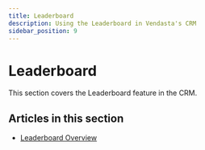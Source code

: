 ```yaml
---
title: Leaderboard
description: Using the Leaderboard in Vendasta's CRM
sidebar_position: 9
---
```


# Leaderboard

This section covers the Leaderboard feature in the CRM.

## Articles in this section

- [Leaderboard Overview](./leaderboard-overview.mdx)
